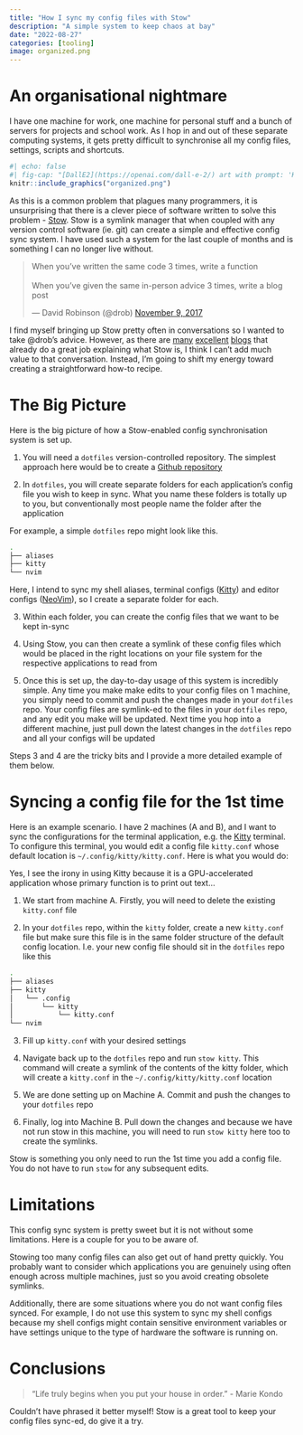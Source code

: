 ```yaml
---
title: "How I sync my config files with Stow"
description: "A simple system to keep chaos at bay"
date: "2022-08-27"
categories: [tooling]
image: organized.png
---
```

# An organisational nightmare
I have one machine for work, one machine for personal stuff and a bunch of servers for projects and school work. As I hop in and out of these separate computing systems, it gets pretty difficult to synchronise all my config files, settings, scripts and shortcuts.

```r
#| echo: false
#| fig-cap: "[DallE2](https://openai.com/dall-e-2/) art with prompt: 'Keeping things organized across multiple machines, digital art' "
knitr::include_graphics("organized.png")
```

As this is a common problem that plagues many programmers, it is unsurprising that there is a clever piece of software written to solve this problem - [Stow](https://www.gnu.org/software/stow/). Stow is a symlink manager that when coupled with any version control software (ie. git) can create a simple and effective config sync system. I have used such a system for the last couple of months and is something I can no longer live without. 

<blockquote class="twitter-tweet"><p lang="en" dir="ltr">When you’ve written the same code 3 times, write a function<br><br>When you’ve given the same in-person advice 3 times, write a blog post</p>&mdash; David Robinson (@drob) <a href="https://twitter.com/drob/status/928447584712253440?ref_src=twsrc%5Etfw">November 9, 2017</a></blockquote> <script async src="https://platform.twitter.com/widgets.js" charset="utf-8"></script>

I find myself bringing up Stow pretty often in conversations so I wanted to take @drob's advice.
However, as there are [many](https://dr563105.github.io/blog/manage-dotfiles-with-gnu-stow/) [excellent](https://alexpearce.me/2016/02/managing-dotfiles-with-stow/) [blogs](https://venthur.de/2021-12-19-managing-dotfiles-with-stow.html) that already do a great job explaining what Stow is, I think I can't add much value to that conversation. Instead, I'm going to shift my energy toward creating a straightforward how-to recipe. 

# The Big Picture
Here is the big picture of how a Stow-enabled config synchronisation system is set up.

1. You will need a `dotfiles` version-controlled repository. The simplest approach here would be to create a [Github repository](https://docs.github.com/en/get-started/quickstart/create-a-repo)

2. In `dotfiles`, you will create separate folders for each application's config file you wish to keep in sync. What you name these folders is totally up to you, but conventionally most people name the folder after the application 

For example, a simple `dotfiles` repo might look like this.
```bash
.
├── aliases
├── kitty
└── nvim
```
Here, I intend to sync my shell aliases, terminal configs ([Kitty](https://sw.kovidgoyal.net/kitty/)) and editor configs ([NeoVim](https://neovim.io/)), so I create a separate folder for each.

3. Within each folder, you can create the config files that we want to be kept in-sync

4. Using Stow, you can then create a symlink of these config files which would be placed in the right locations on your file system for the respective applications to read from

5. Once this is set up, the day-to-day usage of this system is incredibly simple. Any time you make make edits to your config files on 1 machine, you simply need to commit and push the changes made in your `dotfiles` repo. Your config files are symlink-ed to the files in your `dotfiles` repo, and any edit you make will be updated. Next time you hop into a different machine, just pull down the latest changes in the `dotfiles` repo and all your configs will be updated

Steps 3 and 4 are the tricky bits and I provide a more detailed example of them below.

# Syncing a config file for the 1st time
Here is an example scenario. I have 2 machines (A and B), and I want to sync the configurations for the terminal application, e.g. the [Kitty](https://sw.kovidgoyal.net/kitty/) terminal. To configure this terminal, you would edit a config file `kitty.conf` whose default location is `~/.config/kitty/kitty.conf`. Here is what you would do:

:::{.column-margin}
Yes, I see the irony in using Kitty because it is a GPU-accelerated application whose primary function is to print out text...
:::

1. We start from machine A. Firstly, you will need to delete the existing `kitty.conf` file

2. In your `dotfiles` repo, within the `kitty` folder, create a new `kitty.conf` file but make sure this file is in the same folder structure of the default config location. I.e. your new config file should sit in the `dotfiles` repo like this
```bash
.
├── aliases
├── kitty
│   └── .config
│       └── kitty
│           └── kitty.conf
└── nvim
```

3. Fill up `kitty.conf` with your desired settings

4. Navigate back up to the `dotfiles` repo and run `stow kitty`. This command will create a symlink of the contents of the kitty folder, which will create a `kitty.conf` in the `~/.config/kitty/kitty.conf` location

5. We are done setting up on Machine A. Commit and push the changes to your `dotfiles` repo

6. Finally, log into Machine B. Pull down the changes and because we have not run stow in this machine, you will need to run `stow kitty` here too to create the symlinks.

Stow is something you only need to run the 1st time you add a config file. You do not have to run `stow` for any subsequent edits.

# Limitations

This config sync system is pretty sweet but it is not without some limitations. Here is a couple for you to be aware of.

Stowing too many config files can also get out of hand pretty quickly. You probably want to consider which applications you are genuinely using often enough across multiple machines, just so you avoid creating obsolete symlinks.

Additionally, there are some situations where you do not want config files synced. For example, I do not use this system to sync my shell configs because my shell configs might contain sensitive environment variables or have settings unique to the type of hardware the software is running on.

# Conclusions
> “Life truly begins when you put your house in order.”
> - Marie Kondo

Couldn't have phrased it better myself! Stow is a great tool to keep your config files sync-ed, do give it a try.
